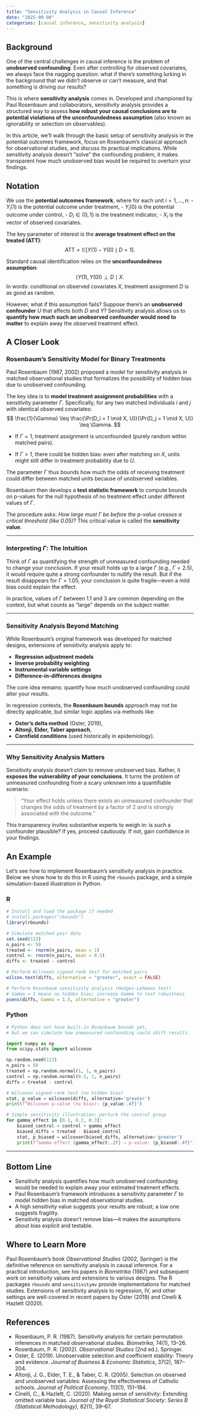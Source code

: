 ```yaml
---
title: "Sensitivity Analysis in Causal Inference"
date: "2025-00-00"
categories: [causal inference, sensitivity analysis]
---
```


## Background

One of the central challenges in causal inference is the problem of **unobserved confounding**. Even after controlling for observed covariates, we always face the nagging question: what if there’s something lurking in the background that we didn’t observe or can’t measure, and that something is driving our results?

This is where **sensitivity analysis** comes in. Developed and championed by Paul Rosenbaum and collaborators, sensitivity analysis provides a structured way to assess **how robust your causal conclusions are to potential violations of the unconfoundedness assumption** (also known as ignorability or selection on observables).

In this article, we’ll walk through the basic setup of sensitivity analysis in the potential outcomes framework, focus on Rosenbaum’s classical approach for observational studies, and discuss its practical implications. While sensitivity analysis doesn’t “solve” the confounding problem, it makes transparent how much unobserved bias would be required to overturn your findings.

## Notation

We use the **potential outcomes framework**, where for each unit $i = 1, \dots, n$:
- $Y_i(1)$ is the potential outcome under treatment,
- $Y_i(0)$ is the potential outcome under control,
- $D_i \in \{0,1\}$ is the treatment indicator,
- $X_i$ is the vector of observed covariates.

The key parameter of interest is the **average treatment effect on the treated (ATT)**:
$$
\text{ATT} = \mathbb{E} [ Y(1) - Y(0) \mid D = 1 ].
$$

Standard causal identification relies on the **unconfoundedness assumption**:
$$
(Y(1), Y(0)) \perp D \mid X.
$$
In words: conditional on observed covariates $X$, treatment assignment $D$ is as good as random.

However, what if this assumption fails? Suppose there’s an **unobserved confounder** $U$ that affects both $D$ and $Y$? Sensitivity analysis allows us to **quantify how much such an unobserved confounder would need to matter** to explain away the observed treatment effect.

## A Closer Look

### Rosenbaum's Sensitivity Model for Binary Treatments

Paul Rosenbaum (1987, 2002) proposed a model for sensitivity analysis in matched observational studies that formalizes the possibility of hidden bias due to unobserved confounding.

The key idea is to **model treatment assignment probabilities** with a sensitivity parameter $\Gamma$. Specifically, for any two matched individuals $i$ and $j$ with identical observed covariates:
$$
\frac{1}{\Gamma} \leq \frac{\Pr(D_i = 1 \mid X, U)}{\Pr(D_j = 1 \mid X, U)} \leq \Gamma.
$$

- If $\Gamma = 1$, treatment assignment is unconfounded (purely random within matched pairs).

- If $\Gamma > 1$, there could be hidden bias: even after matching on $X$, units might still differ in treatment probability due to $U$.

The parameter $\Gamma$ thus bounds how much the odds of receiving treatment could differ between matched units because of unobserved variables.

Rosenbaum then develops a **test statistic framework** to compute bounds on p-values for the null hypothesis of no treatment effect under different values of $\Gamma$.

The procedure asks: *How large must $\Gamma$ be before the p-value crosses a critical threshold (like 0.05)?* This critical value is called the **sensitivity value**.

---

### Interpreting $\Gamma$: The Intuition

Think of $\Gamma$ as quantifying the strength of unmeasured confounding needed to change your conclusion. If your result holds up to a large $\Gamma$ (e.g., $\Gamma = 2.5$), it would require quite a strong confounder to nullify the result. But if the result disappears for $\Gamma = 1.05$, your conclusion is quite fragile—even a mild bias could explain the effect.

In practice, values of $\Gamma$ between 1.1 and 3 are common depending on the context, but what counts as "large" depends on the subject matter.

---

### Sensitivity Analysis Beyond Matching

While Rosenbaum’s original framework was developed for matched designs, extensions of sensitivity analysis apply to:

- **Regression adjustment models**
- **Inverse probability weighting**
- **Instrumental variable settings**
- **Difference-in-differences designs**

The core idea remains: quantify how much unobserved confounding could alter your results.

In regression contexts, the **Rosenbaum bounds** approach may not be directly applicable, but similar logic applies via methods like:

- **Oster's delta method** (Oster, 2019),
- **Altonji, Elder, Taber approach**,
- **Cornfield conditions** (used historically in epidemiology).

---

### Why Sensitivity Analysis Matters

Sensitivity analysis doesn’t claim to remove unobserved bias. Rather, it **exposes the vulnerability of your conclusions**. It turns the problem of unmeasured confounding from a scary unknown into a quantifiable scenario:

> “Your effect holds unless there exists an unmeasured confounder that changes the odds of treatment by a factor of 2 *and* is strongly associated with the outcome.”

This transparency invites substantive experts to weigh in: is such a confounder plausible? If yes, proceed cautiously. If not, gain confidence in your findings.

## An Example

Let’s see how to implement Rosenbaum’s sensitivity analysis in practice. Below we show how to do this in R using the `rbounds` package, and a simple simulation-based illustration in Python.

::::{.panel-tabset}

### R

```r
# Install and load the package if needed
# install.packages("rbounds")
library(rbounds)

# Simulate matched pair data
set.seed(123)
n_pairs <- 50
treated <- rnorm(n_pairs, mean = 1)
control <- rnorm(n_pairs, mean = 0.5)
diffs <- treated - control

# Perform Wilcoxon signed-rank test for matched pairs
wilcox.test(diffs, alternative = "greater", exact = FALSE)

# Perform Rosenbaum sensitivity analysis (Hodges-Lehmann test)
# Gamma = 1 means no hidden bias; increase Gamma to test robustness
psens(diffs, Gamma = 1.5, alternative = "greater")

```

### Python

```python
# Python does not have built-in Rosenbaum bounds yet,
# but we can simulate how unmeasured confounding could shift results.

import numpy as np
from scipy.stats import wilcoxon

np.random.seed(123)
n_pairs = 50
treated = np.random.normal(1, 1, n_pairs)
control = np.random.normal(0.5, 1, n_pairs)
diffs = treated - control

# Wilcoxon signed-rank test (no hidden bias)
stat, p_value = wilcoxon(diffs, alternative='greater')
print(f"Wilcoxon p-value (no bias): {p_value:.4f}")

# Simple sensitivity illustration: perturb the control group
for gamma_effect in [0.1, 0.2, 0.3]:
    biased_control = control + gamma_effect
    biased_diffs = treated - biased_control
    stat, p_biased = wilcoxon(biased_diffs, alternative='greater')
    print(f"Gamma-effect {gamma_effect:.2f} → p-value: {p_biased:.4f}")
```

::::

---

## Bottom Line

- Sensitivity analysis quantifies how much unobserved confounding would be needed to explain away your estimated treatment effects.
- Paul Rosenbaum’s framework introduces a sensitivity parameter $\Gamma$ to model hidden bias in matched observational studies.
- A high sensitivity value suggests your results are robust; a low one suggests fragility.
- Sensitivity analysis doesn’t remove bias—it makes the assumptions about bias explicit and testable.

## Where to Learn More

Paul Rosenbaum’s book *Observational Studies* (2002, Springer) is the definitive reference on sensitivity analysis in causal inference. For a practical introduction, see his papers in *Biometrika* (1987) and subsequent work on sensitivity values and extensions to various designs. The R packages `rbounds` and `sensitivitymv` provide implementations for matched studies. Extensions of sensitivity analysis to regression, IV, and other settings are well-covered in recent papers by Oster (2019) and Cinelli & Hazlett (2020).

## References

- Rosenbaum, P. R. (1987). Sensitivity analysis for certain permutation inferences in matched observational studies. *Biometrika*, 74(1), 13–26.
- Rosenbaum, P. R. (2002). *Observational Studies* (2nd ed.). Springer.
- Oster, E. (2019). Unobservable selection and coefficient stability: Theory and evidence. *Journal of Business & Economic Statistics*, 37(2), 187–204.
- Altonji, J. G., Elder, T. E., & Taber, C. R. (2005). Selection on observed and unobserved variables: Assessing the effectiveness of Catholic schools. *Journal of Political Economy*, 113(1), 151–184.
- Cinelli, C., & Hazlett, C. (2020). Making sense of sensitivity: Extending omitted variable bias. *Journal of the Royal Statistical Society: Series B (Statistical Methodology)*, 82(1), 39–67.
